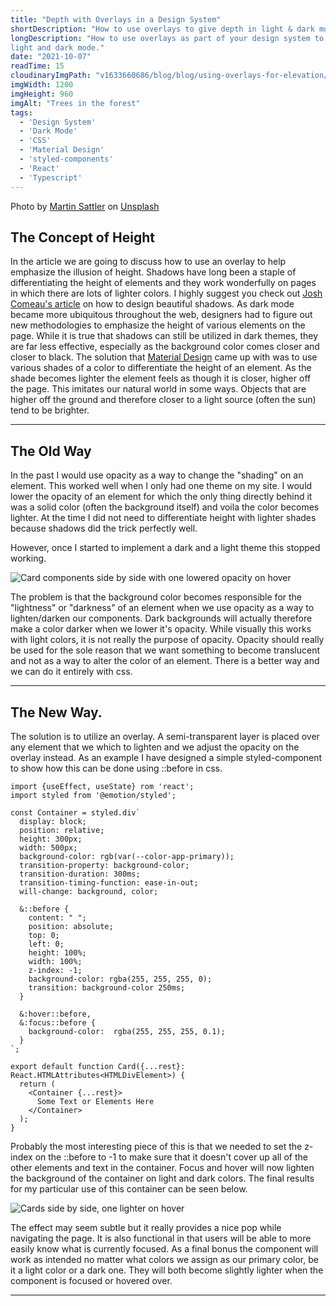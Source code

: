 ```yaml
---
title: "Depth with Overlays in a Design System"
shortDescription: "How to use overlays to give depth in light & dark mode."
longDescription: "How to use overlays as part of your design system to give depth to components in both
light and dark mode."
date: "2021-10-07"
readTime: 15
cloudinaryImgPath: "v1633660686/blog/blog/using-overlays-for-elevation/martin-sattler-8peGuud5cEw-unsplash_lqmq6v.jpg"
imgWidth: 1200
imgHeight: 960
imgAlt: "Trees in the forest"
tags:
  - 'Design System'
  - 'Dark Mode'
  - 'CSS'
  - 'Material Design'
  - 'styled-components'
  - 'React'
  - 'Typescript'
---
```


Photo by <a href="https://unsplash.com/@martinsattler?utm_source=unsplash&utm_medium=referral&utm_content=creditCopyText">Martin Sattler</a> on <a href="https://unsplash.com/collections/93117482/dark-mode?utm_source=unsplash&utm_medium=referral&utm_content=creditCopyText">Unsplash</a>


## The Concept of Height

In the article we are going to discuss how to use an overlay to help emphasize the illusion of height.
Shadows have long been a staple of differentiating the height of elements and they work wonderfully on
pages in which there are lots of lighter colors. I highly suggest you check out [Josh Comeau's
article](https://www.joshwcomeau.com/css/designing-shadows/) on how to design beautiful shadows. As dark
mode became more ubiquitous throughout the web, designers had to figure out new methodologies to
emphasize the height of various elements on the page. While it is true that shadows can still be utilized
in dark themes, they are far less effective, especially as the background color comes closer and closer
to black.  The solution that [Material Design](https://material.io/design/color/dark-theme.html) came up
with was to use various shades of a color to differentiate the height of an element. As the shade becomes
lighter the element feels as though it is closer, higher off the page. This imitates our natural world in
some ways. Objects that are higher off the ground and therefore closer to a light source (often the sun)
tend to be brighter.

---

## The Old Way

In the past I would use opacity as a way to change the "shading" on an element. This worked well when I
only had one theme on my site. I would lower the opacity of an element for which the only thing
directly behind it was a solid color (often the background itself) and voila the color becomes lighter.
At the time I did not need to differentiate height with lighter shades because shadows did the trick
perfectly well.

However, once I started to implement a dark and a light theme this stopped
working.

![Card components side by side with one lowered opacity on hover](v1633673925/blog/blog/using-overlays-for-elevation/opacity-example-1_p8jrrq.png)

The problem is that the background color becomes responsible for the "lightness" or "darkness"
of an element when we use opacity as a way to lighten/darken our components.  Dark backgrounds will
actually therefore make a color darker when we lower it's opacity.  While visually this works with light
colors, it is not really the purpose of opacity.  Opacity should really be used for the sole reason that
we want something to become translucent and not as a way to alter the color of an element. There is a
better way and we can do it entirely with css.

---

## The New Way.

The solution is to utilize an overlay. A semi-transparent layer is placed over any element that we which
to lighten and we adjust the opacity on the overlay instead. As an example I have designed a simple
styled-component to show how this can be done using ::before in css.

```tsx
import {useEffect, useState} rom 'react';
import styled from '@emotion/styled';

const Container = styled.div`
  display: block;
  position: relative;
  height: 300px;
  width: 500px;
  background-color: rgb(var(--color-app-primary));
  transition-property: background-color;
  transition-duration: 300ms;
  transition-timing-function: ease-in-out;
  will-change: background, color;

  &::before {
    content: " ";
    position: absolute;
    top: 0;
    left: 0;
    height: 100%;
    width: 100%;
    z-index: -1;
    background-color: rgba(255, 255, 255, 0);
    transition: background-color 250ms;
  }

  &:hover::before,
  &:focus::before {
    background-color:  rgba(255, 255, 255, 0.1); 
  }
`;

export default function Card({...rest}: React.HTMLAttributes<HTMLDivElement>) {
  return (
    <Container {...rest}>
      Some Text or Elements Here
    </Container>
  );
}
```

Probably the most interesting piece of this is that we needed to set the z-index on the ::before to -1 to
make sure that it doesn't cover up all of the other elements and text in the container. Focus and hover
will now lighten the background of the container on light and dark colors. The final results for my
particular use of this container can be seen below.

![Cards side by side, one lighter on
hover](v1633673925/blog/blog/using-overlays-for-elevation/opacity-example-2_scgdqe.png)

The effect may seem subtle but it really provides a nice pop while navigating the page. It is also
functional in that users will be able to more easily know what is currently focused. As a final bonus the
component will work as intended no matter what colors we assign as our primary color, be it a light color
or a dark one. They will both become slightly lighter when the component is focused or hovered over.

---





